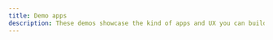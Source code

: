 ```yaml
---
title: Demo apps
description: These demos showcase the kind of apps and UX you can build with URPC.
---
```


<DemoGrid>
  <DemoCard
    title="UniWeb3 Demo with Next.js"
    description="A demo app that shows how to use UniWeb3 with Next.js."
    image="/urpc/demos/1.jpg"
    demoUrl="https://github.com/unifi-lab/unify/tree/main/examples/nextjs-pages-router"
    sourceUrl="https://github.com/unifi-lab/unify/tree/main/examples/nextjs-pages-router"
  />
  
  <DemoCard
    title="Resend | SendGrid"
    description="A demo app that shows how to use Resend and SendGrid with URPC."
    image=""
    demoUrl=""
    sourceUrl=""
    comingSoon
  />
</DemoGrid>
